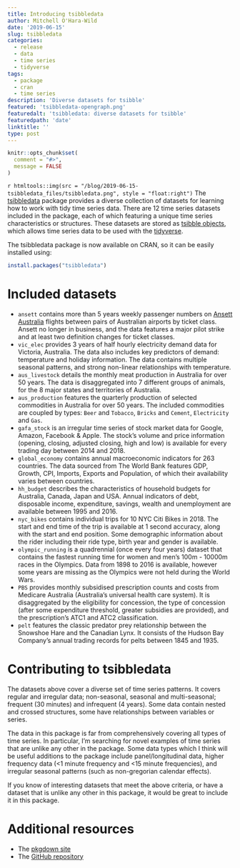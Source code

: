 ```yaml
---
title: Introducing tsibbledata
author: Mitchell O'Hara-Wild
date: '2019-06-15'
slug: tsibbledata
categories:
  - release
  - data
  - time series
  - tidyverse
tags:
  - package
  - cran
  - time series
description: 'Diverse datasets for tsibble'
featured: 'tsibbledata-opengraph.png'
featuredalt: 'tsibbledata: diverse datasets for tsibble'
featuredpath: 'date'
linktitle: ''
type: post
---
```


```r
knitr::opts_chunk$set(
  comment = "#>",
  message = FALSE
)
```

`r htmltools::img(src = "/blog/2019-06-15-tsibbledata_files/tsibbledata.png", style = "float:right")` The [tsibbledata](https://cran.r-project.org/package=tsibbledata) package provides a diverse collection of datasets for learning how to work with tidy time series data. There are 12 time series datasets included in the package, each of which featuring a unique time series characteristics or structures. These datasets are stored as [tsibble objects](http://tsibble.tidyverts.org/), which allows time series data to be used with the [tidyverse](https://www.tidyverse.org/).

The tsibbledata package is now available on CRAN, so it can be easily installed using:

```r
install.packages("tsibbledata")
```

# Included datasets

* `ansett` contains more than 5 years weekly passenger numbers on [Ansett Australia](https://en.wikipedia.org/wiki/Ansett_Australia) flights between pairs of Australian airports by ticket class. Ansett no longer in business, and the data features a major pilot strike and at least two definition changes for ticket classes.
* `vic_elec` provides 3 years of half hourly electricity demand data for Victoria, Australia. The data also includes key predictors of demand: temperature and holiday information. The data contains multiple seasonal patterns, and strong non-linear relationships with temperature.
* `aus_livestock` details the monthly meat production in Australia for over 50 years. The data is disaggregated into 7 different groups of animals, for the 8 major states and territories of Australia.
* `aus_production` features the quarterly production of selected commodities in Australia for over 50 years. The included commodities are coupled by types: `Beer` and `Tobacco`, `Bricks` and `Cement`, `Electricity` and `Gas`.
* `gafa_stock` is an irregular time series of stock market data for Google, Amazon, Facebook & Apple. The stock's volume and price information (opening, closing, adjusted closing, high and low) is available for every trading day between 2014 and 2018.
* `global_economy` contains annual macroeconomic indicators for 263 countries. The data sourced from The World Bank features GDP, Growth, CPI, Imports, Exports and Population, of which their availability varies between countries.
* `hh_budget` describes the characteristics of household budgets for Australia, Canada, Japan and USA. Annual indicators of debt, disposable income, expenditure, savings, wealth and unemployment are available between 1995 and 2016.
* `nyc_bikes` contains individual trips for 10 NYC Citi Bikes in 2018. The start and end time of the trip is available at 1 second accuracy, along with the start and end position. Some demographic information about the rider including their ride type, birth year and gender is available.
* `olympic_running` is a quadrennial (once every four years) dataset that contains the fastest running time for women and men's 100m - 10000m races in the Olympics. Data from 1898 to 2016 is available, however some years are missing as the Olympics were not held during the World Wars.
* `PBS` provides monthly subsidised prescription counts and costs from Medicare Australia (Australia's universal health care system). It is disaggregated by the eligibility for concession, the type of concession (after some expenditure threshold, greater subsidies are provided), and the prescription's ATC1 and ATC2 classification.
* `pelt` features the classic predator prey relationship between the Snowshoe Hare and the Canadian Lynx. It consists of the Hudson Bay Company's annual trading records for pelts between 1845 and 1935.

# Contributing to tsibbledata

The datasets above cover a diverse set of time series patterns. It covers regular and irregular data; non-seasonal, seasonal and multi-seasonal; frequent (30 minutes) and infrequent (4 years). Some data contain nested and crossed structures, some have relationships between variables or series. 

The data in this package is far from comprehensively covering all types of time series. In particular, I'm searching for novel examples of time series that are unlike any other in the package. Some data types which I think will be useful additions to the package include panel/longitudinal data, higher frequency data (<1 minute frequency and <15 minute frequencies), and irregular seasonal patterns (such as non-gregorian calendar effects).

If you know of interesting datasets that meet the above criteria, or have a dataset that is unlike any other in this package, it would be great to include it in this package.

# Additional resources

* The [pkgdown site](http://tsibbledata.tidyverts.org/)
* The [GitHub repository](https://github.com/tidyverts/tsibbledata/)

